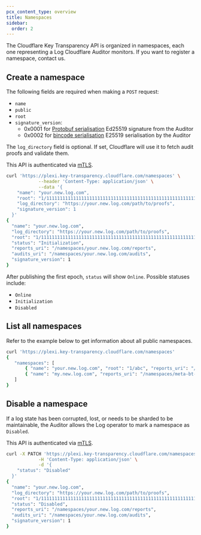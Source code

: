 ```yaml
---
pcx_content_type: overview
title: Namespaces
sidebar:
  order: 2
---
```


The Cloudflare Key Transparency API is organized in namespaces, each one representing a Log Cloudflare Auditor monitors. If you want to register a namespace, contact us.

## Create a namespace

The following fields are required when making a `POST` request:

- `name`
- `public`
- `root`
- `signature_version`: 
  - 0x0001 for [Protobuf serialisation](https://github.com/cloudflare/plexi/blob/main/plexi_core/src/proto/specs/types.proto) Ed25519 signature from the Auditor 
  - 0x0002 for [bincode serialisation](https://github.com/bincode-org/bincode/blob/trunk/docs/spec.md) E25519 serialisation by the Auditor

The `log_directory` field is optional. If set, Cloudflare will use it to fetch audit proofs and validate them.

This API is authenticated via [mTLS](https://www.cloudflare.com/learning/access-management/what-is-mutual-tls/).

```sh
curl 'https://plexi.key-transparency.cloudflare.com/namespaces' \
        	--header 'Content-Type: application/json' \
        	--data '{
 	"name": "your.new.log.com",
 	"root": "1/1111111111111111111111111111111111111111111111111111111111111111",
 	"log_directory": "https://your.new.log.com/path/to/proofs",
	"signature_version": 1
  }'
{
  "name": "your.new.log.com",
  "log_directory": "https://your.new.log.com/path/to/proofs",
  "root": "1/1111111111111111111111111111111111111111111111111111111111111111",
  "status": "Initialization",
  "reports_uri": "/namespaces/your.new.log.com/reports",
  "audits_uri": "/namespaces/your.new.log.com/audits",
  "signature_version": 1
}
```

After publishing the first epoch, `status` will show `Online`. Possible statuses include:
- `Online`
- `Initialization`
- `Disabled`

## List all namespaces

Refer to the example below to get information about all public namespaces.

```sh
curl 'https://plexi.key-transparency.cloudflare.com/namespaces'
{
   "namespaces": [
       { "name": "your.new.log.com", "root": "1/abc", "reports_uri": "/namespaces/your.new.log.com/reports", "audits_uri": "/namespaces/your.new.log.com/audits", "log_directory": "https://your.new.log.com/path/to/proofs", "status": "online" },
       { "name": "my.new.log.com", "reports_uri": "/namespaces/meta-bt-2024/reports", "audits_uri": "/namespaces/meta-bt-2024/audits", "status": "initialization" }
   ]
}
```

## Disable a namespace

If a log state has been corrupted, lost, or needs to be sharded to be maintainable, the Auditor allows the Log operator to mark a namespace as `Disabled`.

This API is authenticated via [mTLS](https://www.cloudflare.com/learning/access-management/what-is-mutual-tls/).


```sh
curl -X PATCH 'https://plexi.key-transparency.cloudflare.com/namespaces/{namespace}' \
        	-H 'Content-Type: application/json' \
        	-d '{
 	"status": "Disabled"
  }'
{
  "name": "your.new.log.com",
  "log_directory": "https://your.new.log.com/path/to/proofs",
  "root": "1/1111111111111111111111111111111111111111111111111111111111111111",
  "status": "Disabled",
  "reports_uri": "/namespaces/your.new.log.com/reports",
  "audits_uri": "/namespaces/your.new.log.com/audits",
  "signature_version": 1
}
```